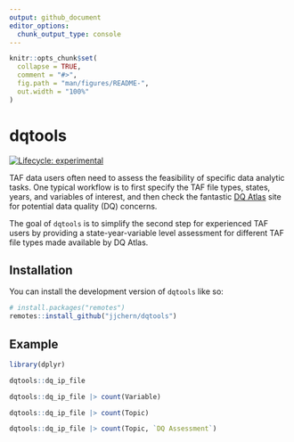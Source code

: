 ```yaml
---
output: github_document
editor_options: 
  chunk_output_type: console
---
```


<!-- README.md is generated from README.Rmd. Please edit that file -->

```r
knitr::opts_chunk$set(
  collapse = TRUE,
  comment = "#>",
  fig.path = "man/figures/README-",
  out.width = "100%"
)
```

# dqtools

<!-- badges: start -->
[![Lifecycle: experimental](https://img.shields.io/badge/lifecycle-experimental-orange.svg)](https://lifecycle.r-lib.org/articles/stages.html#experimental)
<!-- badges: end -->

TAF data users often need to assess the feasibility of specific data analytic 
tasks. One typical workflow is to first specify the TAF file types, states, 
years, and variables of interest, and then check the fantastic 
[DQ Atlas](https://www.medicaid.gov/dq-atlas/welcome) site for potential data 
quality (DQ) concerns. 

The goal of `dqtools` is to simplify the second step for experienced TAF users 
by providing a state-year-variable level assessment for different TAF file types 
made available by DQ Atlas.

## Installation

You can install the development version of `dqtools` like so:

``` r
# install.packages("remotes")
remotes::install_github("jjchern/dqtools")
```

## Example

```r
library(dplyr)

dqtools::dq_ip_file

dqtools::dq_ip_file |> count(Variable)

dqtools::dq_ip_file |> count(Topic)

dqtools::dq_ip_file |> count(Topic, `DQ Assessment`)
```
